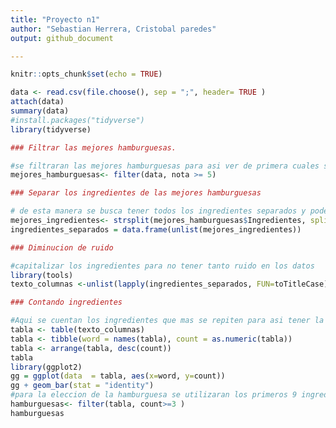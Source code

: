 ---
title: "Proyecto n1"
author: "Sebastian Herrera, Cristobal paredes"
output: github_document

---

```{r setup, include=FALSE}
knitr::opts_chunk$set(echo = TRUE)
```

```{r eval=TRUE}
data <- read.csv(file.choose(), sep = ";", header= TRUE )
attach(data)
summary(data)
#install.packages("tidyverse")
library(tidyverse)
```
```{r eval=TRUE}
### Filtrar las mejores hamburguesas.

#se filtraran las mejores hamburguesas para asi ver de primera cuales son las que tienen mejores calificaciones
mejores_hamburguesas<- filter(data, nota >= 5)
```
```{r eval=TRUE}
### Separar los ingredientes de las mejores hamburguesas

# de esta manera se busca tener todos los ingredientes separados y poder ver cuales son los mejores, porque estos seran los mas utilizados por lo que tendran una mayor frecuencia de uso.
mejores_ingredientes<- strsplit(mejores_hamburguesas$Ingredientes, split=",") 
ingredientes_separados = data.frame(unlist(mejores_ingredientes))
```
```{r eval=TRUE}
### Diminucion de ruido

#capitalizar los ingredientes para no tener tanto ruido en los datos
library(tools)
texto_columnas <-unlist(lapply(ingredientes_separados, FUN=toTitleCase))
```
```{r eval=TRUE}
### Contando ingredientes

#Aqui se cuentan los ingredientes que mas se repiten para asi tener la frecuencia de estos
tabla <- table(texto_columnas)
tabla <- tibble(word = names(tabla), count = as.numeric(tabla))
tabla <- arrange(tabla, desc(count))
tabla
library(ggplot2)
gg = ggplot(data  = tabla, aes(x=word, y=count))
gg + geom_bar(stat = "identity")
#para la eleccion de la hamburguesa se utilizaran los primeros 9 ingredientes,pan de hamburguesa y hamburguesa ya que estas son por defecto las mas utilizadas en el mercado
hamburguesas<- filter(tabla, count>=3 )
hamburguesas
```